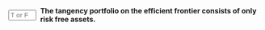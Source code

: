 
::: {.question-block}

<form onsubmit="event.preventDefault(); checkAnswerBox('module3_tf_q35','F')" style="display: flex; align-items: center; gap: 8px;">
<input type="text" id="module3_tf_q35" name="module3_tf_q35" maxlength="1" placeholder="T or F" style="width: 55px;" data-correct-answer="F" /> 
<label for="module3_tf_q35"><strong>The tangency portfolio on the efficient frontier consists of only risk free assets.</strong></label>
</form>

<div id="feedback-module3_tf_q35" class="feedback" data-status="" style="display:none;">
The sentence is FALSE. The tangency (or market) portfolio contains only risky assets and achieves the highest Sharpe ratio.
</div>
:::
